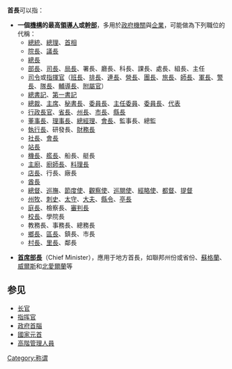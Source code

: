 '''首長'''可以指：
* '''一個[[機構|機構]]的最高[[領導人|領導人]]或[[幹部|幹部]]'''，多用於[[政府機關|政府機關]]與[[企業|企業]]，可能做為下列職位的代稱：
**[[總統|總統]]、[[總理|總理]]、[[首相|首相]]
**[[院長|院長]]、[[議長|議長]]
**[[總長|總長]]
**[[部長|部長]]、[[司長|司長]]、[[局長|局長]]、署長、廳長、科長、課長、處長、組長、主任
**[[司令|司令]]或[[指揮官|指揮官]]（[[班長|班長]]、[[排長|排長]]、[[連長|連長]]、[[營長|營長]]、[[團長|團長]]、[[旅長|旅長]]、[[師長|師長]]、[[軍長|軍長]]、[[警長|警長]]、[[隊長|隊長]]、[[輔導長|輔導長]]、[[附屬官|附屬官]]）
**[[總書記|總書記]]、[[第一書記|第一書記]]
**[[總裁|總裁]]、[[主席|主席]]、[[秘書長|秘書長]]、[[委員長|委員長]]、[[主任委員|主任委員]]、[[委員長|委員長]]、[[代表|代表]]
**[[行政長官|行政長官]]、[[省長|省長]]、[[州長|州長]]、[[市長|市長]]、[[縣長|縣長]]
**[[董事長|董事長]]、[[理事長|理事長]]、[[總經理|總經理]]、[[會長|會長]]、監事長、總監
**[[執行長|執行長]]、研發長、[[財務長|財務長]]
**[[社長|社長]]、[[會長|會長]]
**[[站長|站長]]
**[[機長|機長]]、[[艦長|艦長]]、船長、艇長
**[[主廚|主廚]]、[[主廚|廚師長]]、[[主廚|料理長]]
**[[店長|店長]]、行長、廠長
**[[酋長|酋長]]
**[[總督|總督]]、[[巡撫|巡撫]]、[[節度使|節度使]]、[[觀察使|觀察使]]、[[巡閱使|巡閱使]]、[[經略使|經略使]]、[[都督|都督]]、[[提督|提督]]
**[[州牧|州牧]]、[[刺史|刺史]]、[[太守|太守]]、[[大夫|大夫]]、[[縣令|縣令]]、[[亭長|亭長]]
**[[庭長|庭長]]、檢察長、[[審判長|審判長]]
**[[校長|校長]]、學院長
**教務長、事務長、總務長
**[[鄉長|鄉長]]、[[區長|區長]]、鎮長、市長
**[[村長|村長]]、[[里長|里長]]、鄰長

* '''[[首席部長|首席部長]]'''（Chief Minister），應用于地方首長，如聯邦州份或省份、[[蘇格蘭|蘇格蘭]]、[[威爾斯|威爾斯]]和[[北愛爾蘭|北愛爾蘭]]等

== 参见 ==
*[[长官|长官]]
*[[指挥官|指挥官]]
*[[政府首腦|政府首腦]]
*[[國家元首|國家元首]]
*[[高階管理人員|高階管理人員]]

{{Disambig|S首|Cat=二字称谓消歧义}}

[[Category:称谓|Category:称谓]]